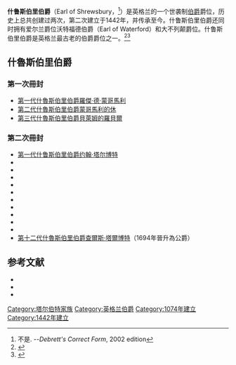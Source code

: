 {{infobox nobility title
|name=什鲁斯伯里伯爵
|image=[[File:Coronet_of_a_British_Earl.svg|150px]]<br>[[File:Arms_of_Talbot-Chetwynd.svg|180px]]
|creation_date=1074（第一次建立）<br>1442（第二次建立）
|monarch=[[征服者威廉|征服者威廉]]（第一次建立）<br>[[亨利六世_(英格兰)|亨利六世]]（第二次建立）
|peerage=[[英格蘭貴族爵位|英格蘭貴族爵位]]
|first_holder=[[第一代什鲁斯伯里伯爵罗杰·德·蒙哥马利|第一代什鲁斯伯里伯爵罗杰·德·蒙哥马利]]
|present_holder=[[第22代什鲁斯伯里伯爵查尔斯·切特温德-塔尔伯特|第22代什鲁斯伯里伯爵查尔斯·切特温德-塔尔伯特]]
|remainder_to=男性亲属
|subsidiary_titles=因基斯特子爵<br>塔尔伯特男爵
|extinction_date=1102
}}

'''什鲁斯伯里伯爵'''（Earl of Shrewsbury，{{IPAc-en|ˈ|ʃ|r|oʊ|z|b|ər|i}}<ref>不是{{IPAc-en|ˈ|ʃ|r|uː|z|b|ər|i}}. --''Debrett's'' ''Correct Form'', 2002 edition</ref>）是英格兰的一个世袭制[[伯爵|伯爵]]爵位，历史上总共创建过两次，第二次建立于1442年，并传承至今。什鲁斯伯里伯爵还同时拥有爱尔兰爵位沃特福德伯爵（Earl of Waterford）和大不列颠爵位{{le|塔尔伯特伯爵|Earl Talbot}}。什鲁斯伯里伯爵是英格兰最古老的伯爵爵位之一。<ref>{{cite news|title=Earl|url=https://www.debretts.com/expertise/essential-guide-to-the-peerage/ranks-and-privileges-of-the-peerage/earl/|publisher=Debrett's|accessdate=2020-12-28|archive-date=2020-12-30|archive-url=https://web.archive.org/web/20201230195613/https://www.debretts.com/expertise/essential-guide-to-the-peerage/ranks-and-privileges-of-the-peerage/earl/|dead-url=no}}</ref><ref>{{Cite news|url=https://www.debretts.com/expertise/essential-guide-to-the-peerage/ranks-and-privileges-of-the-peerage/duke/|title=Duke - Debrett's|work=Debrett's|access-date=2017-03-28|language=en-GB|archive-date=2017-12-16|archive-url=https://web.archive.org/web/20171216131611/https://www.debretts.com/expertise/essential-guide-to-the-peerage/ranks-and-privileges-of-the-peerage/duke/|dead-url=no}}</ref>

== 什魯斯伯里伯爵 ==
=== 第一次冊封 ===
* [[第一代什魯斯伯里伯爵羅傑·德·蒙哥馬利|第一代什魯斯伯里伯爵羅傑·德·蒙哥馬利]]
* [[第二代什魯斯伯里伯爵蒙哥馬利的休|第二代什魯斯伯里伯爵蒙哥馬利的休]]
* [[第三代什魯斯伯里伯爵貝萊姆的羅貝爾|第三代什魯斯伯里伯爵貝萊姆的羅貝爾]]
=== 第二次冊封 ===
* [[第一代什鲁斯伯里伯爵约翰·塔尔博特|第一代什鲁斯伯里伯爵约翰·塔尔博特]]
* {{le|第二代什魯斯伯里伯爵約翰·塔爾博特|John Talbot, 2nd Earl of Shrewsbury}}
* {{le|第三代什魯斯伯里伯爵約翰·塔爾博特|John Talbot, 3rd Earl of Shrewsbury}}
* {{le|第四代什魯斯伯里伯爵喬治·塔爾博特|George Talbot, 4th Earl of Shrewsbury}}
* {{le|第五代什魯斯伯里伯爵法蘭西斯·塔爾博特|Francis Talbot, 5th Earl of Shrewsbury}}
* {{le|第六代什魯斯伯里伯爵喬治·塔爾博特|George Talbot, 6th Earl of Shrewsbury}}
* {{le|第七代什魯斯伯里伯爵吉爾伯特·塔爾博特|Gilbert Talbot, 7th Earl of Shrewsbury}}
* {{le|第八代什魯斯伯里伯爵愛德華·塔爾博特|Edward Talbot, 8th Earl of Shrewsbury}}
* {{le|第九代什魯斯伯里伯爵喬治·塔爾博特|George Talbot, 9th Earl of Shrewsbury}}
* {{le|第十代什魯斯伯里伯爵約翰·塔爾博特|John Talbot, 10th Earl of Shrewsbury}}
* {{le|第十一代什魯斯伯里伯爵法蘭西斯·塔爾博特|Francis Talbot, 11th Earl of Shrewsbury}}
* [[第一代什魯斯伯里公爵查爾斯·塔爾博特|第十二代什魯斯伯里伯爵查爾斯·塔爾博特]]（1694年晉升為公爵）

== 参考文献==
{{reflist}}

* {{cite book | first=Charles | last=Mosley | title=Peerage and Baronetage | edition=106th | volume= 2 vols | date=1999 }}
* {{cite book | first=Charles | last=Mosley | title=Peerage and Baronetage | edition=107th | volume= 2 vols | date=2003 }}
* {{cite book | first=George E. | last=Cokayne | first2=Peter | last2=Vicary Gibbs | first3=Harry | last3=Doubleday | first4=Lord Howard | last4=de Walden | title=The Complete Peerage of England, Scotland, Ireland, and Great Britain and Ireland, extant, abeyant, dormant and extinct | volume=XIV vols | date=1958 }}
{{什鲁斯伯里伯爵}}
{{現存不列顛伯爵爵位}}

{{DEFAULTSORT:Shrewsbury, Earl Of}}

[[Category:塔尔伯特家族|Category:塔尔伯特家族]]
[[Category:英格兰伯爵|Category:英格兰伯爵]]
[[Category:1074年建立|Category:1074年建立]]
[[Category:1442年建立|Category:1442年建立]]